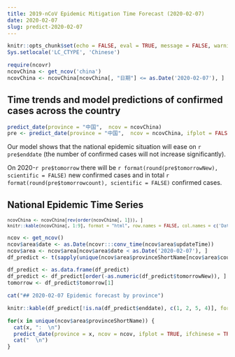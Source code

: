 ```yaml
---
title: 2019-nCoV Epidemic Mitigation Time Forecast (2020-02-07)
date: 2020-02-07
slug: predict-2020-02-07
---
```


```r
knitr::opts_chunk$set(echo = FALSE, eval = TRUE, message = FALSE, warning = FALSE, error = FALSE, collapse = TRUE, out.width = "100%")
Sys.setlocale('LC_CTYPE', 'Chinese')
```

```r
require(ncovr)
ncovChina <- get_ncov('china') 
ncovChina <- ncovChina[ncovChina[, "日期"] <= as.Date('2020-02-07'), ]
```

## Time trends and model predictions of confirmed cases across the country

```r
predict_date(province = "中国",  ncov = ncovChina)
pre <- predict_date(province = "中国",  ncov = ncovChina, ifplot = FALSE)
```

Our model shows that the national epidemic situation will ease on `r pre$enddate` (the number of confirmed cases will not increase significantly).

On 2020-`r pre$tomorrow` there will be `r format(round(pre$tomorrowNew), scientific = FALSE)` new confirmed cases and in total `r format(round(pre$tomorrowcount), scientific = FALSE)` confirmed cases.

## National Epidemic Time Series

<small>

```r
ncovChina <- ncovChina[rev(order(ncovChina[, 1])), ]
knitr::kable(ncovChina[, 1:9], format = "html", row.names = FALSE, col.names = c('Date', 'Confirmed', 'Suspected', 'Severe', 'Dead', 'Curee', 'Conf.+Susp.', 'Incr. in Conf.+ Susp', 'Under observation'))
```

</small>


```r
ncov <- get_ncov()
ncov$area$date <- as.Date(ncovr:::conv_time(ncov$area$updateTime))
ncov$area <- ncov$area[ncov$area$date < as.Date('2020-02-07'), ]
df_predict <- t(sapply(unique(ncov$area$provinceShortName[ncov$area$country == '中国']), function(x) predict_date(province = x, ncov = ncov, ifplot = FALSE)))

df_predict <- as.data.frame(df_predict)
df_predict <- df_predict[order(-as.numeric(df_predict$tomorrowNew)), ]
tomorrow <- df_predict$tomorrow[1]
```

```r
cat("## 2020-02-07 Epidemic forecast by province")
```

```r
knitr::kable(df_predict[!is.na(df_predict$enddate), c(1, 2, 5, 4)], format = "html", row.names = FALSE, col.names = c("Provinces", "Epidemic Mitigation Time", paste0(tomorrow, "Daily increase in confirmed"), paste0(tomorrow, "Confirmed in total")))
```

```r
for(x in unique(ncov$area$provinceShortName)) {
  cat(x, ":  \n")
  predict_date(province = x, ncov = ncov, ifplot = TRUE, ifchinese = TRUE)
  cat("  \n")
}
```
